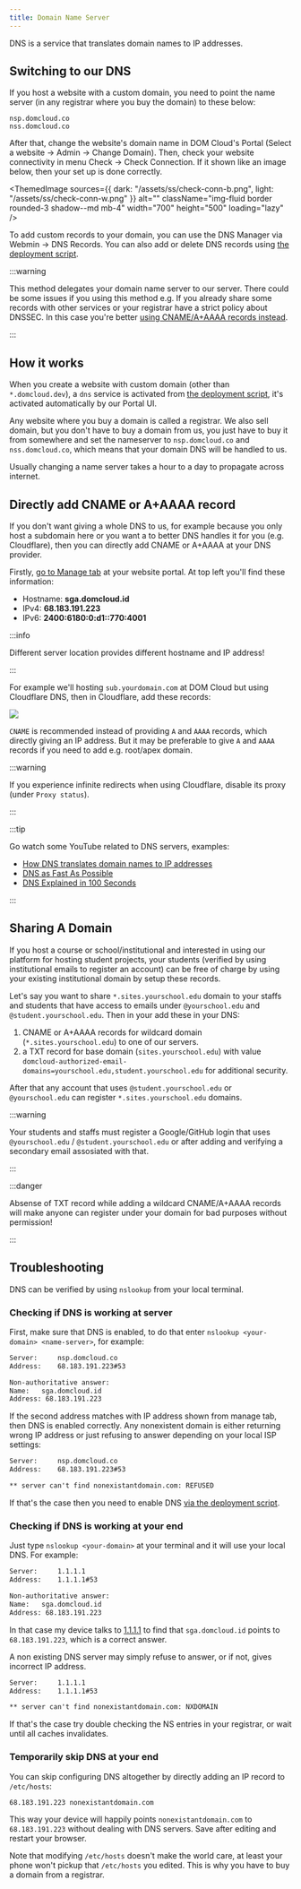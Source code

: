 ```yaml
---
title: Domain Name Server
---
```



DNS is a service that translates domain names to IP addresses. 

## Switching to our DNS

If you host a website with a custom domain, you need to point the name server (in any registrar where you buy the domain) to these below:

```
nsp.domcloud.co
nss.domcloud.co
```

After that, change the website's domain name in DOM Cloud's Portal (Select a website -> Admin -> Change Domain). Then, check your website connectivity in menu Check -> Check Connection. If it shown like an image below, then your set up is done correctly.

<ThemedImage
    sources={{
        dark: "/assets/ss/check-conn-b.png",
        light: "/assets/ss/check-conn-w.png"
    }}
    alt=""
    className="img-fluid border rounded-3 shadow--md mb-4"
    width="700"
    height="500"
    loading="lazy"
/>


To add custom records to your domain, you can use the DNS Manager via Webmin -> DNS Records. You can also add or delete DNS records using [the deployment script](./deploy.mdx#dns).

:::warning

This method delegates your domain name server to our server. There could be some issues if you using this method e.g. If you already share some records with other services or your registrar have a strict policy about DNSSEC. In this case you're better [using CNAME/A+AAAA records instead](#directly-add-cname-or-a+aaaa-record).

:::

## How it works

When you create a website with custom domain (other than `*.domcloud.dev`), a `dns` service is activated from [the deployment script](./deploy.mdx#dns), it's activated automatically by our Portal UI.

Any website where you buy a domain is called a registrar. We also sell domain, but you don't have to buy a domain from us, you just have to buy it from somewhere and set the nameserver to `nsp.domcloud.co` and `nss.domcloud.co`, which means that your domain DNS will be handled to us.

Usually changing a name server takes a hour to a day to propagate across internet.

## Directly add CNAME or A+AAAA record

If you don't want giving a whole DNS to us, for example because you only host a subdomain here or you want a to better DNS handles it for you (e.g. Cloudflare), then you can directly add CNAME or A+AAAA at your DNS provider.

Firstly, [go to Manage tab](../intro/getting-started.mdx#managing-website) at your website portal. At top left you'll find these information:

+ Hostname: **sga.domcloud.id**
+ IPv4: **68.183.191.223**
+ IPv6: **2400:6180:0:d1::770:4001**

:::info

Different server location provides different hostname and IP address!

:::

For example we'll hosting `sub.yourdomain.com` at DOM Cloud but using Cloudflare DNS, then in Cloudflare, add these records:

![](/assets/images/cloudflare-add.png)

`CNAME` is recommended instead of providing `A` and `AAAA` records, which directly giving an IP address. But it may be preferable to give `A` and `AAAA` records if you need to add e.g. root/apex domain.

:::warning

If you experience infinite redirects when using Cloudflare, disable its proxy <br/> (under `Proxy status`).

:::

:::tip

Go watch some YouTube related to DNS servers, examples:

+ [How DNS translates domain names to IP addresses](https://www.youtube.com/watch?v=GlZC4Jwf3xQ)
+ [DNS as Fast As Possible](https://www.youtube.com/watch?v=Rck3BALhI5c)
+ [DNS Explained in 100 Seconds](https://www.youtube.com/watch?v=UVR9lhUGAyU)

:::

## Sharing A Domain

If you host a course or school/institutional and interested in using our platform for hosting student projects, your students (verified by using institutional emails to register an account) can be free of charge by using your existing institutional domain by setup these records. 

Let's say you want to share `*.sites.yourschool.edu` domain to your staffs and students that have access to emails under `@yourschool.edu` and `@student.yourschool.edu`. Then in your add these in your DNS:

1. CNAME or A+AAAA records for wildcard domain (`*.sites.yourschool.edu`) to one of our servers.
2. a TXT record for base domain (`sites.yourschool.edu`) with value `domcloud-authorized-email-domains=yourschool.edu,student.yourschool.edu` for additional security.

After that any account that uses `@student.yourschool.edu` or `@yourschool.edu` can register `*.sites.yourschool.edu` domains.

:::warning

Your students and staffs must register a Google/GitHub login that uses `@yourschool.edu` / `@student.yourschool.edu` or after adding and verifying a secondary email assosiated with that.

:::


:::danger

Absense of TXT record while adding a wildcard CNAME/A+AAAA records will make anyone can register under your domain for bad purposes without permission!

:::

## Troubleshooting

DNS can be verified by using `nslookup` from your local terminal.

### Checking if DNS is working at server

First, make sure that DNS is enabled, to do that enter `nslookup <your-domain> <name-server>`, for example:

```txt title="$> nslookup sga.domcloud.id nsp.domcloud.co"
Server:		nsp.domcloud.co
Address:	68.183.191.223#53

Non-authoritative answer:
Name:	sga.domcloud.id
Address: 68.183.191.223
```

If the second address matches with IP address shown from manage tab, then DNS is enabled correctly. Any nonexistent domain is either returning wrong IP address or just refusing to answer depending on your local ISP settings:

```txt title="$> nslookup nonexistantdomain.com nsp.domcloud.co"
Server:		nsp.domcloud.co
Address:	68.183.191.223#53

** server can't find nonexistantdomain.com: REFUSED
```

If that's the case then you need to enable DNS [via the deployment script](./deploy.mdx#dns).

### Checking if DNS is working at your end

Just type `nslookup <your-domain>` at your terminal and it will use your local DNS. For example:

```txt title="$> nslookup sga.domcloud.id"
Server:		1.1.1.1
Address:	1.1.1.1#53

Non-authoritative answer:
Name:	sga.domcloud.id
Address: 68.183.191.223
```

In that case my device talks to [1.1.1.1](https://1.1.1.1) to find that `sga.domcloud.id` points to `68.183.191.223`, which is a correct answer.

A non existing DNS server may simply refuse to answer, or if not, gives incorrect IP address.

```txt title="$> nslookup nonexistantdomain.com"
Server:		1.1.1.1
Address:	1.1.1.1#53

** server can't find nonexistantdomain.com: NXDOMAIN
```

If that's the case try double checking the NS entries in your registrar, or wait until all caches invalidates.

### Temporarily skip DNS at your end

You can skip configuring DNS altogether by directly adding an IP record to `/etc/hosts`:

```txt title="$> sudo nano /etc/hosts"
68.183.191.223 nonexistantdomain.com
```

This way your device will happily points `nonexistantdomain.com` to `68.183.191.223` without dealing with DNS servers. Save after editing and restart your browser.

Note that modifying `/etc/hosts` doesn't make the world care, at least your phone won't pickup that `/etc/hosts` you edited. This is why you have to buy a domain from a registrar.

